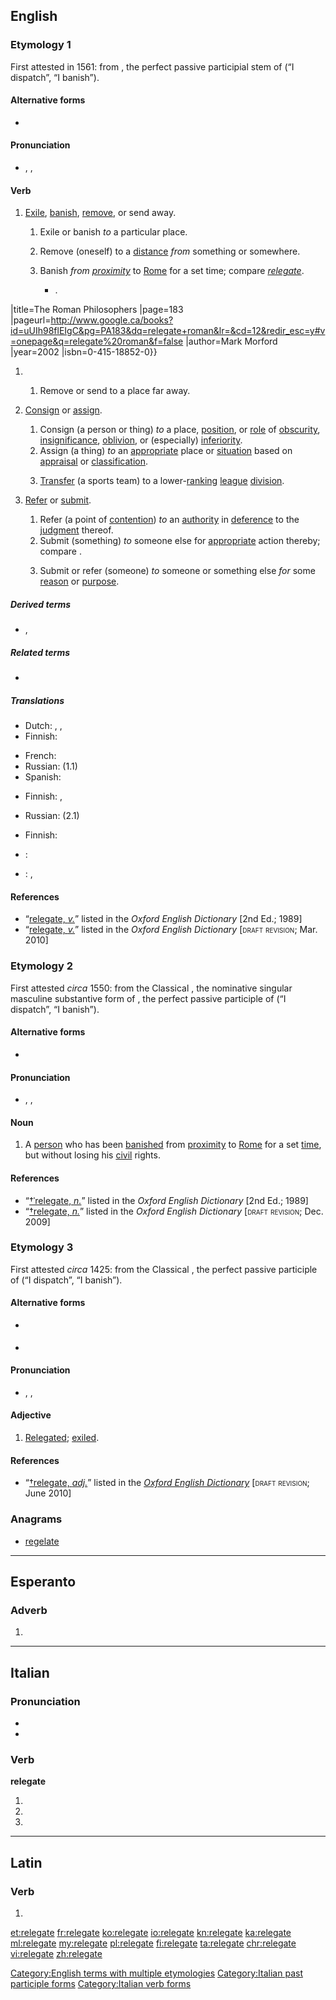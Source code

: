 ==English==
{{was wotd|2012|January|6}}

===Etymology 1===
First attested in 1561: from {{term||relēgāt-}}, the perfect passive participial stem of {{term|relēgō|lang=la}} (“I dispatch”, “I banish”).

====Alternative forms====
* {{l|en|religate}} {{defdate|17th century}}

====Pronunciation====
* {{a|RP}} {{enPR|rĕʹlĭgāt}}, {{IPA|/ˈɹɛlɪɡeɪt/}}, {{X-SAMPA|/"r\ElIgeIt/}}

====Verb====
{{en-verb|relegates|relegating|relegated}}

# [[exile|Exile]], [[banish]], [[remove]], or send away.
## {{context|transitive|done to a person|lang=en}} Exile or banish ''to'' a particular place.
## {{context|reflexive|obsolete|rare|lang=en}} Remove (oneself) to a [[distance]] ''from'' something or somewhere.
## {{context|transitive|historical|Ancient Rome|done to a person|lang=en}} Banish ''from [[proximity]]'' to [[Rome]] for a set time; compare ''[[relegate#Etymology 2|relegate]]''.
##* {{quote-book|passage=Eventually his freedom of speech drove Vespasian to '''relegate''' him a second time, and shortly after he was executed {{...}}.
|title=The Roman Philosophers
|page=183
|pageurl=http://www.google.ca/books?id=uUIh98flEIgC&pg=PA183&dq=relegate+roman&lr=&cd=12&redir_esc=y#v=onepage&q=relegate%20roman&f=false
|author=Mark Morford
|year=2002
|isbn=0-415-18852-0}}
## {{context|transitive|figuratively|lang=en}} Remove or send to a place far away.
# {{context|transitive|in extended use|lang=en}} [[consign|Consign]] or [[assign]].
## Consign (a person or thing) ''to'' a place, [[position]], or [[role]] of [[obscurity]], [[insignificance]], [[oblivion]], or (especially) [[inferiority]].
## Assign (a thing) ''to'' an [[appropriate]] place or [[situation]] based on [[appraisal]] or [[classification]].
## {{context|sports|chiefly|soccer|lang=en}} [[transfer|Transfer]] (a sports team) to a lower-[[rank]]ing [[league]] [[division]].
# {{context|transitive|lang=en}} [[refer|Refer]] or [[submit]].
## Refer (a point of [[contention]]) ''to'' an [[authority]] in [[deference]] to the [[judgment]] thereof.
## Submit (something) ''to'' someone else for [[appropriate]] action thereby; compare {{term|delegate|lang=en}}.
## {{context|now|_|rare|lang=en}} Submit or refer (someone) ''to'' someone or something else ''for'' some [[reason]] or [[purpose]].

=====Derived terms=====
* {{l|en|relegated}}, {{l|en|relegating}}

=====Related terms=====
* {{l|en|relegation}}

=====Translations=====
{{trans-top|to exile}}
* Dutch: {{t+|nl|bannen}}, {{t+|nl|verbannen}}, {{t-|nl|relegeren}}
* Finnish: {{t+|fi|karkottaa}}
{{trans-mid}}
* French: {{t+|fr|reléguer}}
* Russian: {{t+|ru|ссылать}} (1.1)
* Spanish: {{t+|es|relegar}}
{{trans-bottom}}

{{trans-top|to consign}}
* Finnish: {{t+|fi|alentaa}}, {{t+|fi|sijoittaa}}
{{trans-mid}}
* Russian: {{t+|ru|низводить}} (2.1)
{{trans-bottom}}

{{trans-top|to refer}}
* Finnish: {{t+|fi|siirtää}}
{{trans-mid}}
{{trans-bottom}}

{{checktrans-top}}
* {{ttbc|fr}}: {{t+|fr|reléguer}}
* {{ttbc|hu}}: {{t+|hu|száműz}}, {{t-|hu|leminősít}}
{{trans-bottom}}

====References====
* “<span class="plainlinks">[http://ed2.oed.com/cgi/display/00201959 relegate, ''v.'']</span>” listed in the ''Oxford English Dictionary'' [2nd Ed.; 1989]
* “<span class="plainlinks">[http://dictionary.oed.com/cgi/entry/50201955 relegate, ''v.'']</span>” listed in the ''Oxford English Dictionary'' [<span style="font-variant:small-caps">draft revision</span>; Mar. 2010]

===Etymology 2===
First attested ''circa'' 1550: from the Classical {{etyl|la|en}} {{term|relēgātus||banished person”, “exile|lang=la}}, the nominative singular masculine substantive form of {{term||relēgātus}}, the perfect passive participle of {{term|relēgō|lang=la}} (“I dispatch”, “I banish”).

====Alternative forms====
* {{l|en|relagate}} {{defdate|16th century}}

====Pronunciation====
* {{a|RP}} {{enPR|rĕʹlĭgət}}, {{IPA|/ˈɹɛlɪɡət/}}, {{X-SAMPA|/"r\ElIg@t/}}

====Noun====
{{en-noun}}

# {{context|Roman|_|history|obsolete|lang=en}} A [[person]] who has been [[banish]]ed from [[proximity]] to [[Rome]] for a set [[time]], but without losing his [[civil]] rights.

====References====
* “<span class="plainlinks">[http://ed2.oed.com/cgi/display/00201958 †ˈrelegate, ''n.'']</span>” listed in the ''Oxford English Dictionary'' [2nd Ed.; 1989]
* “<span class="plainlinks">[http://dictionary.oed.com/cgi/entry/50201954 †relegate, ''n.'']</span>” listed in the ''Oxford English Dictionary'' [<span style="font-variant:small-caps">draft revision</span>; Dec. 2009]

===Etymology 3===
First attested ''circa'' 1425: from the Classical {{etyl|la|en}} {{term|relēgātus|lang=la}}, the perfect passive participle of {{term|relēgō|lang=la}} (“I dispatch”, “I banish”).

====Alternative forms====
{{top2}}
* {{l|enm|relegat}} {{defdate|15th century}}
{{mid2}}
* {{l|sco|religait}} {{qualifier|Scots, ''{{defdate|16th century}}''}}
{{bottom}}

====Pronunciation====
* {{a|RP}} {{enPR|rĕʹlĭgət}}, {{IPA|/ˈɹɛlɪɡət/}}, {{X-SAMPA|/"r\ElIg@t/}}

====Adjective====
{{en-adj|-}}

# {{context|obsolete|_|except|_|archaic|past participial|lang=en}} [[relegated|Relegated]]; [[exile|exiled]].

====References====
* “<span class="plainlinks">[http://dictionary.oed.com/cgi/entry/50300176 †relegate, ''adj.'']</span>” listed in the ''[[w:Oxford English Dictionary|Oxford English Dictionary]]'' [<span style="font-variant:small-caps">draft revision</span>; June 2010]

===Anagrams===
* [[regelate#English|regelate]]

[[Category:English terms with multiple etymologies]]

----

==Esperanto==

===Adverb===
{{head|eo}}

# {{eo-form of|releg|ate}}

----

==Italian==

===Pronunciation===
* {{IPA|/re.leˈɡa.te/|lang=it}}
* {{hyphenation|re|le|gà|te}}

===Verb===
'''relegate'''

# {{conjugation of|relegare||2|p|pres|ind|lang=it}}
# {{conjugation of|relegare||2|p|imp|lang=it}}
# {{feminine plural of|relegato|lang=it}}

[[Category:Italian past participle forms]]
[[Category:Italian verb forms]]

----

==Latin==

===Verb===
{{la-verb-form|relēgāte}}

# {{conjugation of|relēgō||2|p|pres|act|imp|lang=la}}

[[et:relegate]]
[[fr:relegate]]
[[ko:relegate]]
[[io:relegate]]
[[kn:relegate]]
[[ka:relegate]]
[[ml:relegate]]
[[my:relegate]]
[[pl:relegate]]
[[fi:relegate]]
[[ta:relegate]]
[[chr:relegate]]
[[vi:relegate]]
[[zh:relegate]]